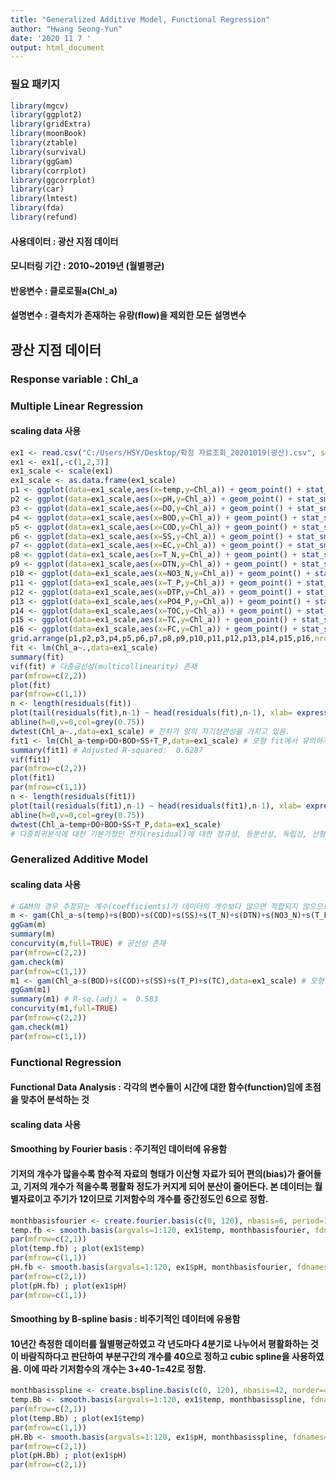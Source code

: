 ```yaml
---
title: "Generalized Additive Model, Functional Regression"
author: "Hwang Seong-Yun"
date: '2020 11 7 '
output: html_document
---
```


### 필요 패키지 

```r
library(mgcv)
library(ggplot2)
library(gridExtra)
library(moonBook)
library(ztable)
library(survival)
library(ggGam)
library(corrplot)
library(ggcorrplot)
library(car)
library(lmtest)
library(fda)
library(refund)
```

#### 사용데이터 : 광산 지점 데이터
#### 모니터링 기간 : 2010~2019년 (월별평균) 
#### 반응변수 : 클로로필a(Chl_a)
#### 설명변수 : 결측치가 존재하는 유량(flow)을 제외한 모든 설명변수 

## 광산 지점 데이터
### Response variable : Chl_a

### Multiple Linear Regression
#### scaling data 사용

```r
ex1 <- read.csv("C:/Users/HSY/Desktop/확정 자료조회_20201019(광산).csv", sep=",", header=T)
ex1 <- ex1[,-c(1,2,3)]
ex1_scale <- scale(ex1)
ex1_scale <- as.data.frame(ex1_scale)
p1 <- ggplot(data=ex1_scale,aes(x=temp,y=Chl_a)) + geom_point() + stat_smooth(method=lm)
p2 <- ggplot(data=ex1_scale,aes(x=pH,y=Chl_a)) + geom_point() + stat_smooth(method=lm)
p3 <- ggplot(data=ex1_scale,aes(x=DO,y=Chl_a)) + geom_point() + stat_smooth(method=lm)
p4 <- ggplot(data=ex1_scale,aes(x=BOD,y=Chl_a)) + geom_point() + stat_smooth(method=lm)
p5 <- ggplot(data=ex1_scale,aes(x=COD,y=Chl_a)) + geom_point() + stat_smooth(method=lm)
p6 <- ggplot(data=ex1_scale,aes(x=SS,y=Chl_a)) + geom_point() + stat_smooth(method=lm)
p7 <- ggplot(data=ex1_scale,aes(x=EC,y=Chl_a)) + geom_point() + stat_smooth(method=lm)
p8 <- ggplot(data=ex1_scale,aes(x=T_N,y=Chl_a)) + geom_point() + stat_smooth(method=lm)
p9 <- ggplot(data=ex1_scale,aes(x=DTN,y=Chl_a)) + geom_point() + stat_smooth(method=lm)
p10 <- ggplot(data=ex1_scale,aes(x=NO3_N,y=Chl_a)) + geom_point() + stat_smooth(method=lm)
p11 <- ggplot(data=ex1_scale,aes(x=T_P,y=Chl_a)) + geom_point() + stat_smooth(method=lm)
p12 <- ggplot(data=ex1_scale,aes(x=DTP,y=Chl_a)) + geom_point() + stat_smooth(method=lm)
p13 <- ggplot(data=ex1_scale,aes(x=PO4_P,y=Chl_a)) + geom_point() + stat_smooth(method=lm)
p14 <- ggplot(data=ex1_scale,aes(x=TOC,y=Chl_a)) + geom_point() + stat_smooth(method=lm)
p15 <- ggplot(data=ex1_scale,aes(x=TC,y=Chl_a)) + geom_point() + stat_smooth(method=lm)
p16 <- ggplot(data=ex1_scale,aes(x=FC,y=Chl_a)) + geom_point() + stat_smooth(method=lm)
grid.arrange(p1,p2,p3,p4,p5,p6,p7,p8,p9,p10,p11,p12,p13,p14,p15,p16,nrow=4,ncol=4)
fit <- lm(Chl_a~.,data=ex1_scale)
summary(fit)
vif(fit) # 다중공선성(multicollinearity) 존재
par(mfrow=c(2,2))
plot(fit)
par(mfrow=c(1,1))
n <- length(residuals(fit))
plot(tail(residuals(fit),n-1) ~ head(residuals(fit),n-1), xlab= expression(hat(epsilon)[i]),ylab=expression(hat(epsilon)[i+1]))
abline(h=0,v=0,col=grey(0.75))
dwtest(Chl_a~.,data=ex1_scale) # 잔차가 양의 자기상관성을 가지고 있음.
fit1 <- lm(Chl_a~temp+DO+BOD+SS+T_P,data=ex1_scale) # 모형 fit에서 유의하지 않은 변수를 제외함.
summary(fit1) # Adjusted R-squared:  0.6287 
vif(fit1)
par(mfrow=c(2,2))
plot(fit1)
par(mfrow=c(1,1))
n <- length(residuals(fit1))
plot(tail(residuals(fit1),n-1) ~ head(residuals(fit1),n-1), xlab= expression(hat(epsilon)[i]),ylab=expression(hat(epsilon)[i+1]))
abline(h=0,v=0,col=grey(0.75))
dwtest(Chl_a~temp+DO+BOD+SS+T_P,data=ex1_scale)
# 다중회귀분석에 대한 기본가정인 잔차(residual)에 대한 정규성, 등분산성, 독립성, 선형성 등을 만족하지 못함.
```

### Generalized Additive Model
#### scaling data 사용

```r
# GAM의 경우 추정되는 계수(coefficients)가 데이터의 개수보다 많으면 적합되지 않으므로 현장항목 중 pH, 용존산소량(DO), 전기전도도(EC) 를 우선 제외하고 모형구축.
m <- gam(Chl_a~s(temp)+s(BOD)+s(COD)+s(SS)+s(T_N)+s(DTN)+s(NO3_N)+s(T_P)+s(DTP)+s(PO4_P)+s(TOC)+s(TC)+s(FC),data=ex1_scale)
ggGam(m)
summary(m)
concurvity(m,full=TRUE) # 공선성 존재
par(mfrow=c(2,2))
gam.check(m)
par(mfrow=c(1,1))
m1 <- gam(Chl_a~s(BOD)+s(COD)+s(SS)+s(T_P)+s(TC),data=ex1_scale) # 모형 m에서 유의하지 않은 변수를 제외하고 모형구축.
ggGam(m1)
summary(m1) # R-sq.(adj) =  0.583
concurvity(m1,full=TRUE)
par(mfrow=c(2,2))
gam.check(m1)
par(mfrow=c(1,1)) 
```

### Functional Regression
#### Functional Data Analysis : 각각의 변수들이 시간에 대한 함수(function)임에 초점을 맞추어 분석하는 것

#### scaling data 사용

#### Smoothing by Fourier basis : 주기적인 데이터에 유용함

#### 기저의 개수가 많을수록 함수적 자료의 형태가 이산형 자료가 되어 편의(bias)가 줄어들고, 기저의 개수가 적을수록 평활화 정도가 커지게 되어 분산이 줄어든다. 본 데이터는 월별자료이고 주기가 12이므로 기저함수의 개수를 중간정도인 6으로 정함.

```r
monthbasisfourier <- create.fourier.basis(c(0, 120), nbasis=6, period=12) 
temp.fb <- smooth.basis(argvals=1:120, ex1$temp, monthbasisfourier, fdnames=list("month", "Station", "temp"))$fd
par(mfrow=c(2,1))
plot(temp.fb) ; plot(ex1$temp)
par(mfrow=c(1,1))
pH.fb <- smooth.basis(argvals=1:120, ex1$pH, monthbasisfourier, fdnames=list("month", "Station", "pH"))$fd
par(mfrow=c(2,1))
plot(pH.fb) ; plot(ex1$pH)
par(mfrow=c(1,1))
```

#### Smoothing by B-spline basis : 비주기적인 데이터에 유용함

#### 10년간 측정한 데이터를 월별평균하였고 각 년도마다 4분기로 나누어서 평활화하는 것이 바람직하다고 판단하여 부분구간의 개수를 40으로 정하고 cubic spline을 사용하였음. 이에 따라 기저함수의 개수는 3+40-1=42로 정함. 

```r
monthbasisspline <- create.bspline.basis(c(0, 120), nbasis=42, norder=4)
temp.Bb <- smooth.basis(argvals=1:120, ex1$temp, monthbasisspline, fdnames=list("month", "Station", "temp"))$fd
par(mfrow=c(2,1))
plot(temp.Bb) ; plot(ex1$temp)
par(mfrow=c(1,1))
pH.Bb <- smooth.basis(argvals=1:120, ex1$pH, monthbasisspline, fdnames=list("month", "Station", "pH"))$fd
par(mfrow=c(2,1))
plot(pH.Bb) ; plot(ex1$pH) 
par(mfrow=c(2,1))
```

